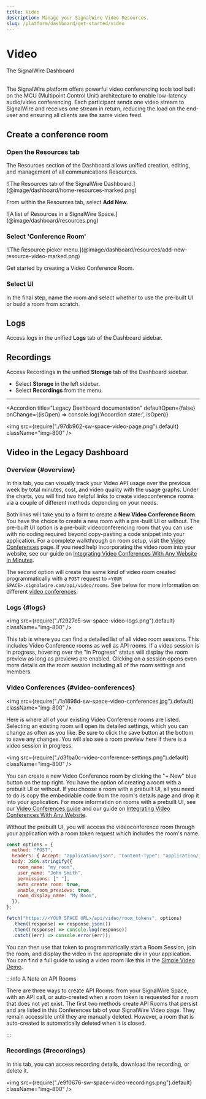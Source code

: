 ```yaml
---
title: Video
description: Manage your SignalWire Video Resources.
slug: /platform/dashboard/get-started/video
---
```


# Video

<Subtitle>The SignalWire Dashboard</Subtitle><br/><br/>


The SignalWire platform offers powerful video conferencing tools tool built on the MCU (Multipoint Control Unit) architecture to enable low-latency audio/video conferencing. 
Each participant sends one video stream to SignalWire and receives one stream in return, reducing the load on the end-user and ensuring all clients see the same video feed. 

## Create a conference room

<Steps>

### Open the Resources tab

The Resources section of the Dashboard allows unified creation, editing, and management of all communications Resources.

<Frame caption="Create and manage all Resources from the SignalWire Dashboard.">
![The Resources tab of the SignalWire Dashboard.](@image/dashboard/home-resources-marked.png)
</Frame>

From within the Resources tab, select **Add New**.

<div className="row">
<div className="col col--6">

<Frame>
![A list of Resources in a SignalWire Space.](@image/dashboard/resources.png)
</Frame>

</div>
<div className="col col--6">
<ResourcesCard />
</div>
</div>

### Select 'Conference Room' 

<Frame caption="Select 'Conference Room' from the Resources menu.">
![The Resource picker menu.](@image/dashboard/resources/add-new-resource-video-marked.png)
</Frame>

Get started by creating a Video Conference Room.

### Select UI

In the final step, name the room and select whether to use the pre-built UI or build a room from scratch.

</Steps>

## Logs

Access logs in the unified **Logs** tab of the Dashboard sidebar.

## Recordings

Access Recordings in the unified **Storage** tab of the Dashboard sidebar.

- Select **Storage** in the left sidebar.
- Select **Recordings** from the menu.

---

<NewLegacy />

<Accordion 
  title="Legacy Dashboard documentation"
  defaultOpen={false}
  onChange={(isOpen) => console.log('Accordion state:', isOpen)}
>

<img src={require("./97db962-sw-space-video-page.png").default} className="img-800" />

## Video in the Legacy Dashboard

### Overview {#overview}

In this tab, you can visually track your Video API usage over the previous week by total minutes, cost, and video quality with the usage graphs. 
Under the charts, you will find two helpful links to create videoconference rooms via a couple of different methods depending on your needs.

Both links will take you to a form to create a **New Video Conference Room**. 
You have the choice to create a new room with a pre-built UI or without. 
The pre-built UI option is a pre-built videoconferencing room that you can use with no coding required beyond copy-pasting a code snippet into your application. 
For a complete walkthrough on room setup, visit the [Video Conferences](/video/getting-started/video-conferences) page. 
If you need help incorporating the video room into your website, see our guide on 
[Integrating Video Conferences With Any Website in Minutes](/video/getting-started/creating-a-video-room).

The second option will create the same kind of video room created programmatically with a `POST` request to `<YOUR SPACE>.signalwire.com/api/video/rooms`. 
See below for more information on different [video conferences](#video-conferences).

### Logs {#logs}

<img src={require("./f2927e5-sw-space-video-logs.png").default} className="img-800" />

This tab is where you can find a detailed list of all video room sessions. This includes Video Conference rooms as well as API rooms. 
If a video session is in progress, hovering over the "In Progress" status will display the room preview as long as previews are enabled. 
Clicking on a session opens even more details on the room session including all of the room settings and members.

### Video Conferences {#video-conferences}

<img
  src={require("./1a1898d-sw-space-video-conferences.jpg").default}
  className="img-800"
/>

Here is where all of your existing Video Conference rooms are listed. Selecting an existing room will open its detailed settings, which you can change as often as you like. 
Be sure to click the save button at the bottom to save any changes. You will also see a room preview here if there is a video session in progress.

<img
  src={require("./d3fba0c-video-conference-settings.png").default}
  className="img-800"
/>

You can create a new Video Conference room by clicking the "+ New" blue button on the top right. 
You have the option of creating a room with a prebuilt UI or without. 
If you choose a room with a prebuilt UI, all you need to do is copy the embeddable code from the room's details page and drop it into your application. 
For more information on rooms with a prebuilt UI, see our [Video Conferences guide](/video/getting-started/video-conferences) and our guide on 
[Integrating Video Conferences With Any Website](/video/getting-started/creating-a-video-room).

Without the prebuilt UI, you will access the videoconference room through your application with a room token request which includes the room's name.

```js
const options = {
  method: "POST",
  headers: { Accept: "application/json", "Content-Type": "application/json" },
  body: JSON.stringify({
    room_name: "my_room",
    user_name: "John Smith",
    permissions: [" "],
    auto_create_room: true,
    enable_room_previews: true,
    room_display_name: "My Room",
  }),
};

fetch("https://<YOUR SPACE URL>/api/video/room_tokens", options)
  .then((response) => response.json())
  .then((response) => console.log(response))
  .catch((err) => console.error(err));
```

You can then use that token to programmatically start a Room Session, join the room, and display the video in the appropriate div in your application. 
You can find a full guide to using a video room like this in the [Simple Video Demo](/video/getting-started/simple-video-demo).

:::info A Note on API Rooms

There are three ways to create API Rooms: from your SignalWire Space, with an API call, or auto-created when a room token is requested for a room that does not yet exist. 
The first two methods create API Rooms that persist and are listed in this Conferences tab of your SignalWire Video page. 
They remain accessible until they are manually deleted. 
However, a room that is auto-created is automatically deleted when it is closed.

:::

### Recordings {#recordings}

In this tab, you can access recording details, download the recording, or delete it.

<img
  src={require("./e9f0676-sw-space-video-recordings.png").default}
  className="img-800"
/>

</Accordion>
